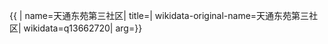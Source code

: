 {{ {{{1|PRC admin/showdata}}}|
name=天通东苑第三社区|
title=|
wikidata-original-name=天通东苑第三社区|
wikidata=q13662720|
arg={{{arg|}}}}}